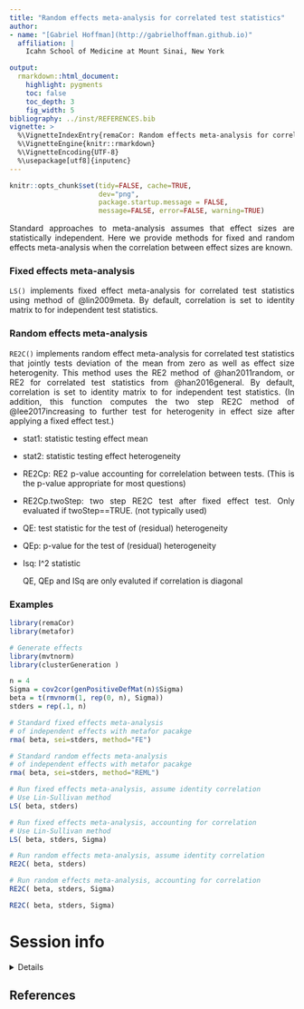 ```yaml
---
title: "Random effects meta-analysis for correlated test statistics"
author:
- name: "[Gabriel Hoffman](http://gabrielhoffman.github.io)"
  affiliation: | 
    Icahn School of Medicine at Mount Sinai, New York

output:
  rmarkdown::html_document:
    highlight: pygments
    toc: false
    toc_depth: 3
    fig_width: 5
bibliography: ../inst/REFERENCES.bib
vignette: >
  %\VignetteIndexEntry{remaCor: Random effects meta-analysis for correlated test statistics}
  %\VignetteEngine{knitr::rmarkdown}
  %\VignetteEncoding{UTF-8}
  %\usepackage[utf8]{inputenc}
---
```


```r
knitr::opts_chunk$set(tidy=FALSE, cache=TRUE,
                      dev="png",
                      package.startup.message = FALSE,
                      message=FALSE, error=FALSE, warning=TRUE)
```	

<style>
body {
text-align: justify}
</style>

Standard approaches to meta-analysis assumes that effect sizes are statistically independent.  Here we provide methods for fixed and random effects meta-analysis when the correlation between effect sizes are known.

### Fixed effects meta-analysis

`LS()` implements fixed effect meta-analysis for correlated test statistics using method of @lin2009meta.  By default, correlation is set to identity matrix to for independent test statistics.  

### Random effects  meta-analysis

`RE2C()` implements random effect meta-analysis for correlated test statistics that jointly tests deviation of the mean from zero as well as effect size heterogenity.  This method uses the RE2 method of @han2011random, or RE2 for correlated test statistics from @han2016general.   By default, correlation is set to identity matrix to for independent test statistics.  (In addition, this function computes the two step RE2C method of @lee2017increasing to further test for heterogenity in effect size after applying a fixed effect test.)


  * stat1: statistic testing effect mean

  * stat2: statistic testing effect heterogeneity

  * RE2Cp: RE2 p-value accounting for correlelation between tests. (This is the p-value appropriate for most questions)

  * RE2Cp.twoStep: two step RE2C test after fixed effect test.
            Only evaluated if twoStep==TRUE.  (not typically used)

  * QE: test statistic for the test of (residual) heterogeneity

  * QEp: p-value for the test of (residual) heterogeneity

  * Isq: I^2 statistic

    QE, QEp and ISq are only evaluted if correlation is diagonal



### Examples
```r
library(remaCor)
library(metafor)

# Generate effects
library(mvtnorm)
library(clusterGeneration )

n = 4
Sigma = cov2cor(genPositiveDefMat(n)$Sigma)
beta = t(rmvnorm(1, rep(0, n), Sigma))
stders = rep(.1, n)

# Standard fixed effects meta-analysis
# of independent effects with metafor pacakge
rma( beta, sei=stders, method="FE")

# Standard random effects meta-analysis
# of independent effects with metafor pacakge
rma( beta, sei=stders, method="REML")

# Run fixed effects meta-analysis, assume identity correlation  
# Use Lin-Sullivan method
LS( beta, stders)

# Run fixed effects meta-analysis, accounting for correlation  
# Use Lin-Sullivan method
LS( beta, stders, Sigma)

# Run random effects meta-analysis, assume identity correlation  
RE2C( beta, stders)

# Run random effects meta-analysis, accounting for correlation 
RE2C( beta, stders, Sigma)
```

```r
RE2C( beta, stders, Sigma)
```





# Session info
<details>
```r
sessionInfo()
```
</details>

## References
